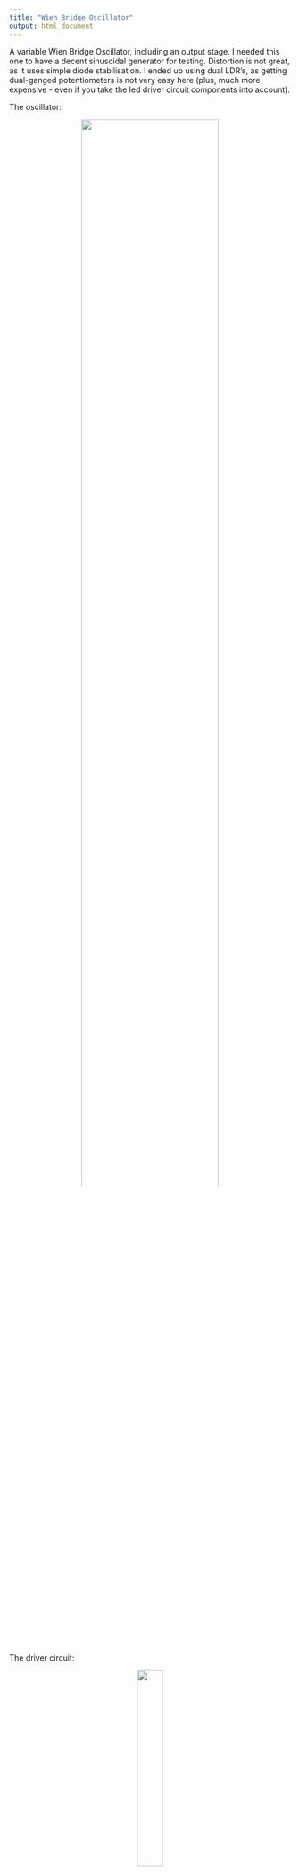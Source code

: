 ```yaml
---
title: "Wien Bridge Oscillator"
output: html_document
---
```


A variable Wien Bridge Oscillator, including an output stage. I needed this one to have a decent sinusoidal generator for testing. Distortion is not great, as it uses simple diode stabilisation. I ended up using dual LDR's, as getting dual-ganged potentiometers is not very easy here (plus, much more expensive - even if you take the led driver circuit components into account).
<br>

The oscillator:

<center>

![](../img/wien_osc.jpg){width=70%}

</center>

The driver circuit:

<center>

![](../img/wien_driver.jpg){width=30%}

</center>

And just for the sake of completion, the power supply:

<center>

![](../img/wien_power.jpg){width=20%}

</center>